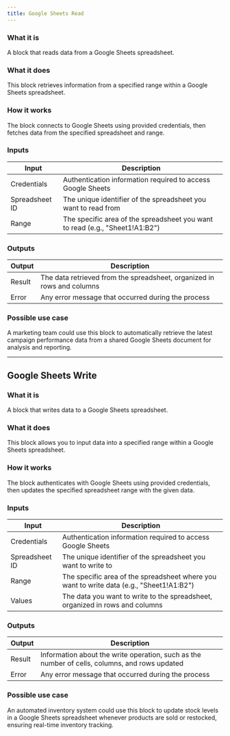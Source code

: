 ```yaml
---
title: Google Sheets Read
---
```


### What it is
A block that reads data from a Google Sheets spreadsheet.

### What it does
This block retrieves information from a specified range within a Google Sheets spreadsheet.

### How it works
The block connects to Google Sheets using provided credentials, then fetches data from the specified spreadsheet and range.

### Inputs
| Input | Description |
|-------|-------------|
| Credentials | Authentication information required to access Google Sheets |
| Spreadsheet ID | The unique identifier of the spreadsheet you want to read from |
| Range | The specific area of the spreadsheet you want to read (e.g., "Sheet1!A1:B2") |

### Outputs
| Output | Description |
|--------|-------------|
| Result | The data retrieved from the spreadsheet, organized in rows and columns |
| Error | Any error message that occurred during the process |

### Possible use case
A marketing team could use this block to automatically retrieve the latest campaign performance data from a shared Google Sheets document for analysis and reporting.

---

## Google Sheets Write

### What it is
A block that writes data to a Google Sheets spreadsheet.

### What it does
This block allows you to input data into a specified range within a Google Sheets spreadsheet.

### How it works
The block authenticates with Google Sheets using provided credentials, then updates the specified spreadsheet range with the given data.

### Inputs
| Input | Description |
|-------|-------------|
| Credentials | Authentication information required to access Google Sheets |
| Spreadsheet ID | The unique identifier of the spreadsheet you want to write to |
| Range | The specific area of the spreadsheet where you want to write data (e.g., "Sheet1!A1:B2") |
| Values | The data you want to write to the spreadsheet, organized in rows and columns |

### Outputs
| Output | Description |
|--------|-------------|
| Result | Information about the write operation, such as the number of cells, columns, and rows updated |
| Error | Any error message that occurred during the process |

### Possible use case
An automated inventory system could use this block to update stock levels in a Google Sheets spreadsheet whenever products are sold or restocked, ensuring real-time inventory tracking.
